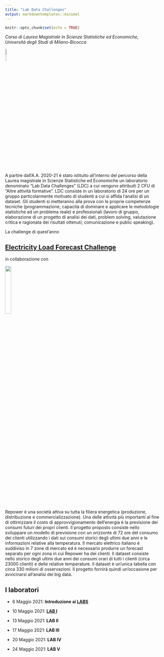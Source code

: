 ```yaml
---
title: "Lab Data Challenges"
output: markdowntemplates::minimal
---
```


```r
knitr::opts_chunk$set(echo = TRUE)
```


*Corso di Laurea Magistrale in Scienze Statistiche ed Economiche, Università degli Studi di Milano-Bicocca*


![](LDC.png){width=10%}

A partire dall’A.A. 2020-21 è stato istituito all’interno del percorso della Laurea magistrale in Scienze Statistiche ed Economiche un laboratorio denominato "Lab Data Challenges" (LDC) a cui vengono attribuiti 2 CFU di "Altre attività formative".
LDC consiste in un laboratorio di 24 ore per un gruppo particolarmente motivato di studenti a cui si affida l’analisi di un dataset. Gli studenti si metteranno alla prova con le proprie competenze tecniche (programmazione, capacità di dominare e applicare le metodologie statistiche ad un problema reale) e professionali (lavoro di gruppo, elaborazione di un progetto di analisi dei dati, problem solving, valutazione critica e ragionata dei risultati ottenuti; comunicazione e public speaking).

La challenge di quest'anno

## [Electricity Load Forecast Challenge](docs/INTRO/INTRO.html)

in collaborazione con

![](https://www.repower.com/media/456971/repower_1500px_it-0202.png){width=20%}

Repower è una società attiva su tutta la filiera energetica (produzione, distribuzione e commercializzazione). Una delle attività più importanti al fine di ottimizzare il costo di approvvigionamento dell’energia è la previsione dei consumi futuri dei propri clienti. Il progetto proposto consiste nello sviluppare un modello di previsione con un orizzonte di 72 ore del consumo dei clienti utilizzando i dati sui consumi storici degli ultimi due anni e le informazioni relative alla temperatura.
Il mercato elettrico italiano è suddiviso in 7 zone di mercato ed è necessario produrre un forecast separato per ogni zona in cui Repower ha dei clienti.
Il dataset consiste nello storico degli ultimi due anni dei consumi orari di tutti i clienti (circa 23000 clienti) e delle relative temperature. Il dataset è un’unica tabella con circa 330 milioni di osservazioni. Il progetto fornirà quindi un'occasione per avvicinarsi all'analisi dei big data. 

## I laboratori

* 6 Maggio 2021: **Introduzione ai [LABS](docs/LABS/LABS.html)**

* 10 Maggio 2021: **[LAB I](docs/LAB1/LAB1.html)** 
   
* 13 Maggio 2021: **LAB II** 
   
* 17 Maggio 2021: **LAB III** 
   
* 20 Maggio 2021: **LAB IV**
   
* 24 Maggio 2021: **LAB V** 



